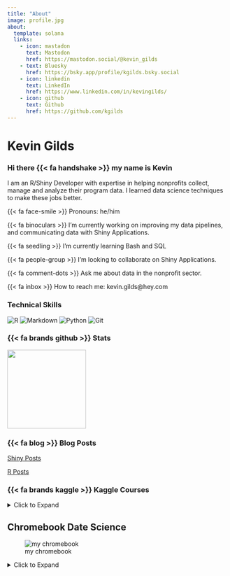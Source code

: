 ```yaml
---
title: "About"
image: profile.jpg
about:
  template: solana
  links:
    - icon: mastadon
      text: Mastodon
      href: https://mastodon.social/@kevin_gilds
    - text: Bluesky
      href: https://bsky.app/profile/kgilds.bsky.social
    - icon: linkedin
      text: LinkedIn
      href: https://www.linkedin.com/in/kevingilds/
    - icon: github
      text: Github
      href: https://github.com/kgilds
---
```


# Kevin Gilds

### Hi there {{< fa handshake >}} my name is Kevin

I am an R/Shiny Developer with expertise in helping nonprofits collect, manage and analyze their program data. I learned data science techniques to make these jobs better.

{{< fa face-smile >}} Pronouns: he/him

{{< fa binoculars >}} I'm currently working on improving my data pipelines, and communicating data with Shiny Applications.

{{< fa seedling >}} I'm currently learning Bash and SQL

{{< fa people-group >}} I'm looking to collaborate on Shiny Applications.

{{< fa comment-dots >}} Ask me about data in the nonprofit sector.

{{< fa inbox >}} How to reach me: kevin.gilds\@hey.com

### Technical Skills

![R](https://img.shields.io/badge/r-%2523276DC3.svg?style=for-the-badge&logo=r&logoColor=white) ![Markdown](https://img.shields.io/badge/markdown-%2523000000.svg?style=for-the-badge&logo=markdown&logoColor=white) ![Python](https://img.shields.io/badge/python-3670A0?style=for-the-badge&logo=python&logoColor=ffdd54) ![Git](https://img.shields.io/badge/git-%2523F05033.svg?style=for-the-badge&logo=git&logoColor=white)

### {{< fa brands github >}} Stats

<img src="https://github-readme-stats.vercel.app/api?username=kgilds&amp;show_icons=true&amp;hide_border=true&amp;&amp;count_private=true&amp;include_all_commits=true" height="180em"/>

### {{< fa blog >}} Blog Posts

[Shiny Posts](https://kgilds.rbind.io/tags/shiny/)

[R Posts](https://kgilds.rbind.io/categories/r/)

### {{< fa brands kaggle >}} Kaggle Courses

<details>

<summary>Click to Expand</summary>

Intro to Python  [Certificate](https://www.kaggle.com/learn/certification/kgilds/python)

Intro to Machine Learning [Certificate](https://www.kaggle.com/learn/certification/kgilds/intro-to-machine-learning)

Intermediate Machine Learning [Certificate](https://www.kaggle.com/learn/certification/kgilds/intermediate-machine-learning)

Feature Engineering [Certificate](https://www.kaggle.com/learn/certification/kgilds/feature-engineering)

Pandas [Certificate](https://www.kaggle.com/learn/certification/kgilds/pandas)

</details>

## Chromebook Date Science

![my chromebook](chromebook.png){fig-alt="picture of chromebook"}

<details>

<summary>Click to Expand</summary>

[Introduction to Chromebook Data Science](https://drive.google.com/file/d/1rd0sYH9yIUhSSANvVHkjKqpPl5lgQDqY/)

[How to use a Chromebook](https://drive.google.com/file/d/1gW0ptvvhQPtmARnEBWl2DHPjRUrg8AMQ/view?usp=sharing)

[Google and the Cloud](https://drive.google.com/file/d/1SIQUNa_b37VA_HFG0iuX9MTsP2zd0jCF/view?usp=sharing)

[Organizing Data Science Projects](https://drive.google.com/file/d/1qy38DLzwtZ0eypWiZt6YGAqrpWMY9AIr/view?usp=sharing)

[Version Control](https://drive.google.com/file/d/1o7rQRuEydmAukUvriTXLR3oJZIixfaKy/view?usp=sharing)

[Data Tidying](https://drive.google.com/file/d/12kM3QtOk9qloZFvB39O9pXawPMuubsKn/view?usp=sharing)

[Data Visualization](https://drive.google.com/file/d/1kQKtEsKJza0xKm9qEdBLPdbTARhK6L0I/view?usp=sharing)

[Getting Data](https://drive.google.com/file/d/1d9B2xkHsQ0o5ipLIRv7YWOPifbrdsNn7/view?usp=sharing)

</details>
